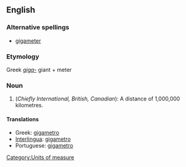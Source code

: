 ==English==

===Alternative spellings===
* {{i-c|Chiefly American}} [[gigameter]]

===Etymology===
Greek ''[[giga-]]'' giant + meter

===Noun===
{{en-noun}}

# (''Chiefly International, British, Canadian''): A distance of 1,000,000 kilometres.

====Translations====
*Greek: [[gigametro]]
*[[Interlingua]]: [[gigametro]]
*Portuguese: [[gigametro]]

[[Category:Units of measure]]